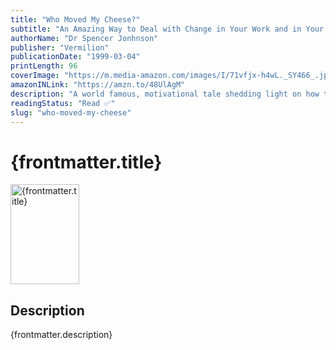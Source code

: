 ```yaml
---
title: "Who Moved My Cheese?"
subtitle: "An Amazing Way to Deal with Change in Your Work and in Your Life"
authorName: "Dr Spencer Jonhnson"
publisher: "Vermilion"
publicationDate: "1999-03-04"
printLength: 96
coverImage: "https://m.media-amazon.com/images/I/71vfjx-h4wL._SY466_.jpg"
amazonINLink: "https://amzn.to/48UlAgM"
description: "A world famous, motivational tale shedding light on how to deal with change in an organization and as well as in personal life. It is a simple story that illustrates how people must embrace change and should adapt to new situations with open mind and motivated spirit. "
readingStatus: "Read ✅"
slug: "who-moved-my-cheese"
---
```



# {frontmatter.title}

<Image
  src={frontmatter.coverImage}
  alt={frontmatter.title}
  width="110"
  height="160"
/>

## Description

{frontmatter.description}
